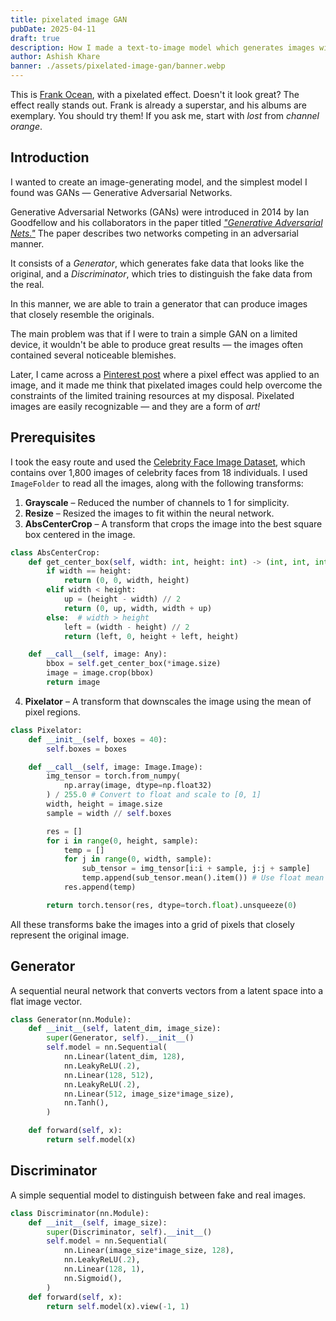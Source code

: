 ```yaml
---
title: pixelated image GAN
pubDate: 2025-04-11
draft: true
description: How I made a text-to-image model which generates images with pixelated effect.
author: Ashish Khare
banner: ./assets/pixelated-image-gan/banner.webp
---
```


This is [Frank Ocean](https://en.wikipedia.org/wiki/Frank_Ocean), with a pixelated effect. Doesn't it look great? The effect really stands out. Frank is already a superstar, and his albums are exemplary. You should try them! If you ask me, start with _lost_ from _channel orange_.

## Introduction

I wanted to create an image-generating model, and the simplest model I found was GANs — Generative Adversarial Networks.

Generative Adversarial Networks (GANs) were introduced in 2014 by Ian Goodfellow and his collaborators in the paper titled [_"Generative Adversarial Nets."_](https://arxiv.org/abs/1406.2661) The paper describes two networks competing in an adversarial manner.

It consists of a _Generator_, which generates fake data that looks like the original, and a _Discriminator_, which tries to distinguish the fake data from the real.

In this manner, we are able to train a generator that can produce images that closely resemble the originals.

The main problem was that if I were to train a simple GAN on a limited device, it wouldn't be able to produce great results — the images often contained several noticeable blemishes.

Later, I came across a [Pinterest post](https://in.pinterest.com/pin/711146597448474391/) where a pixel effect was applied to an image, and it made me think that pixelated images could help overcome the constraints of the limited training resources at my disposal. Pixelated images are easily recognizable — and they are a form of _art!_

## Prerequisites

I took the easy route and used the [Celebrity Face Image Dataset](https://www.kaggle.com/datasets/vishesh1412/celebrity-face-image-dataset), which contains over 1,800 images of celebrity faces from 18 individuals. I used `ImageFolder` to read all the images, along with the following transforms:

1. **Grayscale** – Reduced the number of channels to 1 for simplicity.
2. **Resize** – Resized the images to fit within the neural network.
3. **AbsCenterCrop** – A transform that crops the image into the best square box centered in the image.

```python
class AbsCenterCrop:
    def get_center_box(self, width: int, height: int) -> (int, int, int, int):
        if width == height:
            return (0, 0, width, height)
        elif width < height:
            up = (height - width) // 2
            return (0, up, width, width + up)
        else:  # width > height
            left = (width - height) // 2
            return (left, 0, height + left, height)

    def __call__(self, image: Any):
        bbox = self.get_center_box(*image.size)
        image = image.crop(bbox)
        return image
```

4. **Pixelator** – A transform that downscales the image using the mean of pixel regions.

```python
class Pixelator:
    def __init__(self, boxes = 40):
        self.boxes = boxes

    def __call__(self, image: Image.Image):
        img_tensor = torch.from_numpy(
            np.array(image, dtype=np.float32)
        ) / 255.0 # Convert to float and scale to [0, 1]
        width, height = image.size
        sample = width // self.boxes

        res = []
        for i in range(0, height, sample):
            temp = []
            for j in range(0, width, sample):
                sub_tensor = img_tensor[i:i + sample, j:j + sample]
                temp.append(sub_tensor.mean().item()) # Use float mean
            res.append(temp)

        return torch.tensor(res, dtype=torch.float).unsqueeze(0)
```

All these transforms bake the images into a grid of pixels that closely represent the original image.

## Generator

A sequential neural network that converts vectors from a latent space into a flat image vector.

```python
class Generator(nn.Module):
    def __init__(self, latent_dim, image_size):
        super(Generator, self).__init__()
        self.model = nn.Sequential(
            nn.Linear(latent_dim, 128),
            nn.LeakyReLU(.2),
            nn.Linear(128, 512),
            nn.LeakyReLU(.2),
            nn.Linear(512, image_size*image_size),
            nn.Tanh(),
        )

    def forward(self, x):
        return self.model(x)
```

## Discriminator

A simple sequential model to distinguish between fake and real images.

```python
class Discriminator(nn.Module):
    def __init__(self, image_size):
        super(Discriminator, self).__init__()
        self.model = nn.Sequential(
            nn.Linear(image_size*image_size, 128),
            nn.LeakyReLU(.2),
            nn.Linear(128, 1),
            nn.Sigmoid(),
        )
    def forward(self, x):
        return self.model(x).view(-1, 1)
```
